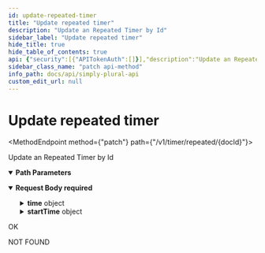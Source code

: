 ```yaml
---
id: update-repeated-timer
title: "Update repeated timer"
description: "Update an Repeated Timer by Id"
sidebar_label: "Update repeated timer"
hide_title: true
hide_table_of_contents: true
api: {"security":[{"APITokenAuth":[]}],"description":"Update an Repeated Timer by Id","parameters":[{"in":"path","name":"docId","schema":{"type":"string"},"required":true,"description":"String Id of the Repeated Timer"}],"requestBody":{"required":true,"content":{"application/json":{"schema":{"type":"object","properties":{"name":{"description":"Name of the reminder","type":"string"},"message":{"description":"Message the reminder sends","type":"string"},"dayInterval":{"description":"Day interval between the reminders are sent","type":"integer"},"time":{"description":"Time of day this reminder should go off","type":"object","properties":{"hour":{"type":"integer"},"minute":{"type":"integer"}}},"startTime":{"description":"First day of this reminder (used for day intervals)","type":"object","properties":{"year":{"type":"integer"},"month":{"type":"integer"},"day":{"type":"integer"}}}},"title":"repeatedReminder"}}}},"responses":{"200":{"description":"OK"},"404":{"description":"NOT FOUND"}},"tags":["Repeated Timers"],"method":"patch","path":"/v1/timer/repeated/{docId}","servers":[{"url":"https://api.apparyllis.com"},{"url":"https://devapi.apparyllis.com"}],"securitySchemes":{"APITokenAuth":{"type":"apiKey","in":"header","name":"Authorization"}},"jsonRequestBodyExample":{"name":"string","message":"string","dayInterval":0,"time":{"hour":0,"minute":0},"startTime":{"year":0,"month":0,"day":0}},"info":{"title":"Simply Plural API","description":"This API reference documents the public api endpoints. You can see a list of all public endpoints here https://github.com/ApparyllisOrg/SimplyPluralApi/blob/release/src/api/v1/routes.ts","version":"1.0"},"postman":{"name":"Update repeated timer","description":{"content":"Update an Repeated Timer by Id","type":"text/plain"},"url":{"path":["v1","timer","repeated",":docId"],"host":["{{baseUrl}}"],"query":[],"variable":[{"disabled":false,"description":{"content":"(Required) String Id of the Repeated Timer","type":"text/plain"},"type":"any","value":"","key":"docId"}]},"header":[{"key":"Content-Type","value":"application/json"}],"method":"PATCH","body":{"mode":"raw","raw":"\"\"","options":{"raw":{"language":"json"}}},"auth":{"type":"apikey","apikey":[{"type":"any","value":"Authorization","key":"key"},{"type":"any","value":"<API Key>","key":"value"},{"type":"any","value":"header","key":"in"}]}}}
sidebar_class_name: "patch api-method"
info_path: docs/api/simply-plural-api
custom_edit_url: null
---
```



<h1 className={"openapi__heading"}>Update repeated timer</h1>

<MethodEndpoint method={"patch"} path={"/v1/timer/repeated/{docId}"}></MethodEndpoint>



Update an Repeated Timer by Id

<details style={{"marginBottom":"1rem"}} className={"openapi-markdown__details"} data-collapsed={false} open={true}><summary style={{}}><strong>Path Parameters</strong></summary><div><ul><ParamsItem className={"paramsItem"} param={{"in":"path","name":"docId","schema":{"type":"string"},"required":true,"description":"String Id of the Repeated Timer"}}></ParamsItem></ul></div></details><MimeTabs className={"openapi-tabs__mime"}><TabItem label={"application/json"} value={"application/json-schema"}><details style={{}} className={"openapi-markdown__details"} data-collapsed={false} open={true}><summary style={{"textAlign":"left"}}><strong>Request Body</strong><strong style={{"fontSize":"var(--ifm-code-font-size)","color":"var(--openapi-required)"}}> required</strong></summary><div style={{"textAlign":"left","marginLeft":"1rem"}}></div><ul style={{"marginLeft":"1rem"}}><SchemaItem collapsible={false} name={"name"} required={false} schemaName={"string"} qualifierMessage={undefined} schema={{"description":"Name of the reminder","type":"string"}}></SchemaItem><SchemaItem collapsible={false} name={"message"} required={false} schemaName={"string"} qualifierMessage={undefined} schema={{"description":"Message the reminder sends","type":"string"}}></SchemaItem><SchemaItem collapsible={false} name={"dayInterval"} required={false} schemaName={"integer"} qualifierMessage={undefined} schema={{"description":"Day interval between the reminders are sent","type":"integer"}}></SchemaItem><SchemaItem collapsible={true} className={"schemaItem"}><details style={{}} className={"openapi-markdown__details"}><summary style={{}}><strong>time</strong><span style={{"opacity":"0.6"}}> object</span></summary><div style={{"marginLeft":"1rem"}}><div style={{"marginTop":".5rem","marginBottom":".5rem"}}>

Time of day this reminder should go off

</div><SchemaItem collapsible={false} name={"hour"} required={false} schemaName={"integer"} qualifierMessage={undefined} schema={{"type":"integer"}}></SchemaItem><SchemaItem collapsible={false} name={"minute"} required={false} schemaName={"integer"} qualifierMessage={undefined} schema={{"type":"integer"}}></SchemaItem></div></details></SchemaItem><SchemaItem collapsible={true} className={"schemaItem"}><details style={{}} className={"openapi-markdown__details"}><summary style={{}}><strong>startTime</strong><span style={{"opacity":"0.6"}}> object</span></summary><div style={{"marginLeft":"1rem"}}><div style={{"marginTop":".5rem","marginBottom":".5rem"}}>

First day of this reminder (used for day intervals)

</div><SchemaItem collapsible={false} name={"year"} required={false} schemaName={"integer"} qualifierMessage={undefined} schema={{"type":"integer"}}></SchemaItem><SchemaItem collapsible={false} name={"month"} required={false} schemaName={"integer"} qualifierMessage={undefined} schema={{"type":"integer"}}></SchemaItem><SchemaItem collapsible={false} name={"day"} required={false} schemaName={"integer"} qualifierMessage={undefined} schema={{"type":"integer"}}></SchemaItem></div></details></SchemaItem></ul></details></TabItem></MimeTabs><div><div><ApiTabs><TabItem label={"200"} value={"200"}><div>

OK

</div><div></div></TabItem><TabItem label={"404"} value={"404"}><div>

NOT FOUND

</div><div></div></TabItem></ApiTabs></div></div>